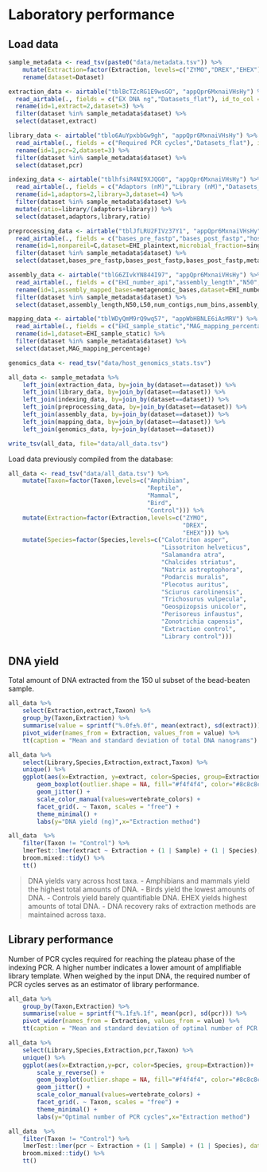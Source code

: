 # Laboratory performance

## Load data

```r
sample_metadata <- read_tsv(paste0("data/metadata.tsv")) %>%
    mutate(Extraction=factor(Extraction, levels=c("ZYMO","DREX","EHEX"))) %>%
    rename(dataset=Dataset)
```

```r
extraction_data <- airtable("tblBcTZcRG1E9wsGO", "appQpr6MxnaiVHsHy") %>% #get base ID from Airtable browser URL
  read_airtable(., fields = c("EX DNA ng","Datasets_flat"), id_to_col = TRUE) %>% #get 3 columns from MAGs table
  rename(id=1,extract=2,dataset=3) %>%
  filter(dataset %in% sample_metadata$dataset) %>%
  select(dataset,extract)
```

```r
library_data <- airtable("tblo6AuYpxbbGw9gh", "appQpr6MxnaiVHsHy") %>% #get base ID from Airtable browser URL
  read_airtable(., fields = c("Required PCR cycles","Datasets_flat"), id_to_col = TRUE) %>% #get 3 columns from MAGs table
  rename(id=1,pcr=2,dataset=3) %>%
  filter(dataset %in% sample_metadata$dataset) %>%
  select(dataset,pcr)
```

```r
indexing_data <- airtable("tblhfsiR4NI9XJQG0", "appQpr6MxnaiVHsHy") %>% #get base ID from Airtable browser URL
  read_airtable(., fields = c("Adaptors (nM)","Library (nM)","Datasets_flat"), id_to_col = TRUE) %>% #get 3 columns from MAGs table
  rename(id=1,adaptors=2,library=3,dataset=4) %>%
  filter(dataset %in% sample_metadata$dataset) %>%
  mutate(ratio=library/(adaptors+library)) %>%
  select(dataset,adaptors,library,ratio)
```

```r
preprocessing_data <- airtable("tblJfLRU2FIVz37Y1", "appQpr6MxnaiVHsHy") %>% #get base ID from Airtable browser URL
  read_airtable(., fields = c("bases_pre_fastp","bases_post_fastp","host_bases","metagenomic_bases","singlem_fraction","C","EHI_plaintext"), id_to_col = TRUE) %>% #get 3 columns from MAGs table
  rename(id=1,nonpareil=C,dataset=EHI_plaintext,microbial_fraction=singlem_fraction) %>%
  filter(dataset %in% sample_metadata$dataset) %>%
  select(dataset,bases_pre_fastp,bases_post_fastp,bases_post_fastp,metagenomic_bases,microbial_fraction,nonpareil)
```

```r
assembly_data <- airtable("tblG6ZIvkYN844I97", "appQpr6MxnaiVHsHy") %>% #get base ID from Airtable browser URL
  read_airtable(., fields = c("EHI_number_api","assembly_length","N50","L50","num_contigs","num_bins","metagenomic_bases"), id_to_col = TRUE) %>% #get 3 columns from MAGs table
  rename(id=1,assembly_mapped_bases=metagenomic_bases,dataset=EHI_number_api) %>%
  filter(dataset %in% sample_metadata$dataset) %>%
  select(dataset,assembly_length,N50,L50,num_contigs,num_bins,assembly_mapped_bases)
```

```r
mapping_data <- airtable("tblWDyQmM9rQ9wq57", "appWbHBNLE6iAsMRV") %>% #get base ID from Airtable browser URL
  read_airtable(., fields = c("EHI_sample_static","MAG_mapping_percentage"), id_to_col = TRUE) %>% #get 3 columns from MAGs table
  rename(id=1,dataset=EHI_sample_static) %>%
  filter(dataset %in% sample_metadata$dataset) %>%
  select(dataset,MAG_mapping_percentage)
```

```r
genomics_data <- read_tsv("data/host_genomics_stats.tsv")
```

```r
all_data <- sample_metadata %>%
    left_join(extraction_data, by=join_by(dataset==dataset)) %>%
    left_join(library_data, by=join_by(dataset==dataset)) %>%
    left_join(indexing_data, by=join_by(dataset==dataset)) %>%
    left_join(preprocessing_data, by=join_by(dataset==dataset)) %>%
    left_join(assembly_data, by=join_by(dataset==dataset)) %>%
    left_join(mapping_data, by=join_by(dataset==dataset)) %>%
    left_join(genomics_data, by=join_by(dataset==dataset))

write_tsv(all_data, file="data/all_data.tsv")
```

Load data previously compiled from the database:

```r
all_data <- read_tsv("data/all_data.tsv") %>%
    mutate(Taxon=factor(Taxon,levels=c("Amphibian",
                                       "Reptile",
                                       "Mammal",
                                       "Bird",
                                       "Control"))) %>%
    mutate(Extraction=factor(Extraction,levels=c("ZYMO",
                                                 "DREX",
                                                 "EHEX"))) %>%
    mutate(Species=factor(Species,levels=c("Calotriton asper",
                                           "Lissotriton helveticus",
                                           "Salamandra atra",
                                           "Chalcides striatus",
                                           "Natrix astreptophora",
                                           "Podarcis muralis",
                                           "Plecotus auritus",
                                           "Sciurus carolinensis",
                                           "Trichosurus vulpecula",
                                           "Geospizopsis unicolor",
                                           "Perisoreus infaustus",
                                           "Zonotrichia capensis",
                                           "Extraction control",
                                           "Library control")))
```

## DNA yield

Total amount of DNA extracted from the 150 ul subset of the bead-beaten sample. 

```r
all_data %>%
    select(Extraction,extract,Taxon) %>%
    group_by(Taxon,Extraction) %>%
    summarise(value = sprintf("%.0f±%.0f", mean(extract), sd(extract))) %>%
    pivot_wider(names_from = Extraction, values_from = value) %>%
    tt(caption = "Mean and standard deviation of total DNA nanograms")
```

```r
all_data %>%
    select(Library,Species,Extraction,extract,Taxon) %>%
    unique() %>%
    ggplot(aes(x=Extraction, y=extract, color=Species, group=Extraction))+ 
        geom_boxplot(outlier.shape = NA, fill="#f4f4f4", color="#8c8c8c") + 
        geom_jitter() + 
        scale_color_manual(values=vertebrate_colors) +
        facet_grid(. ~ Taxon, scales = "free") +
        theme_minimal() +
        labs(y="DNA yield (ng)",x="Extraction method")
```

```r
all_data  %>%
    filter(Taxon != "Control") %>%
    lmerTest::lmer(extract ~ Extraction + (1 | Sample) + (1 | Species), data = ., REML = FALSE) %>%
    broom.mixed::tidy() %>%
    tt()
```

> DNA yields vary across host taxa.
> - Amphibians and mammals yield the highest total amounts of DNA.
> - Birds yield the lowest amounts of DNA.
> - Controls yield barely quantifiable DNA.
> EHEX yields highest amounts of total DNA.
> - DNA recovery raks of extraction methods are maintained across taxa.

## Library performance

Number of PCR cycles required for reaching the plateau phase of the indexing PCR. A higher number indicates a lower amount of amplifiable library template. When weighed by the input DNA, the required number of PCR cycles serves as an estimator of library performance.

```r
all_data %>%
    group_by(Taxon,Extraction) %>%
    summarise(value = sprintf("%.1f±%.1f", mean(pcr), sd(pcr))) %>%
    pivot_wider(names_from = Extraction, values_from = value) %>%
    tt(caption = "Mean and standard deviation of optimal number of PCR cycles")
```

```r
all_data %>%
    select(Library,Species,Extraction,pcr,Taxon) %>%
    unique() %>%
    ggplot(aes(x=Extraction,y=pcr, color=Species, group=Extraction))+ 
        scale_y_reverse() +
        geom_boxplot(outlier.shape = NA, fill="#f4f4f4", color="#8c8c8c") + 
        geom_jitter() + 
        scale_color_manual(values=vertebrate_colors) +
        facet_grid(. ~ Taxon, scales = "free") +
        theme_minimal() +
        labs(y="Optimal number of PCR cycles",x="Extraction method")
```

```r
all_data  %>%
    filter(Taxon != "Control") %>%
    lmerTest::lmer(pcr ~ Extraction + (1 | Sample) + (1 | Species), data = ., REML = FALSE) %>%
    broom.mixed::tidy() %>%
    tt()
```
